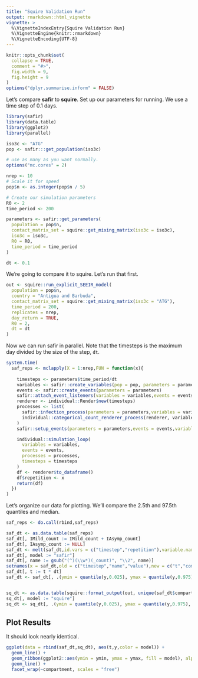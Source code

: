 ```yaml
---
title: "Squire Validation Run"
output: rmarkdown::html_vignette
vignette: >
  %\VignetteIndexEntry{Squire Validation Run}
  %\VignetteEngine{knitr::rmarkdown}
  %\VignetteEncoding{UTF-8}
---
```


```r
knitr::opts_chunk$set(
  collapse = TRUE,
  comment = "#>", 
  fig.width = 9, 
  fig.height = 9
)
options("dplyr.summarise.inform" = FALSE)
```

Let's compare **safir** to **squire**. Set up our parameters for running. We use a time step of 0.1 days.

```r
library(safir)
library(data.table)
library(ggplot2)
library(parallel)

iso3c <- "ATG"
pop <- safir:::get_population(iso3c)

# use as many as you want normally.
options("mc.cores" = 2)

nrep <- 10
# Scale it for speed
pop$n <- as.integer(pop$n / 5)

# Create our simulation parameters
R0 <- 2
time_period <- 200

parameters <- safir::get_parameters(
  population = pop$n,
  contact_matrix_set = squire::get_mixing_matrix(iso3c = iso3c),
  iso3c = iso3c,
  R0 = R0,
  time_period = time_period
)

dt <- 0.1
```

We're going to compare it to squire. Let's run that first.

```r
out <- squire::run_explicit_SEEIR_model(
  population = pop$n,
  country = "Antigua and Barbuda",
  contact_matrix_set = squire::get_mixing_matrix(iso3c = "ATG"),
  time_period = 200,
  replicates = nrep,
  day_return = TRUE,
  R0 = 2,
  dt = dt
)
```

Now we can run safir in parallel. Note that the timesteps is the maximum day divided by the size of the step, `dt`.

```r
system.time(
  saf_reps <- mclapply(X = 1:nrep,FUN = function(x){
    
    timesteps <- parameters$time_period/dt
    variables <- safir::create_variables(pop = pop, parameters = parameters)
    events <- safir::create_events(parameters = parameters)
    safir::attach_event_listeners(variables = variables,events = events,parameters = parameters, dt = dt)
    renderer <- individual::Render$new(timesteps)
    processes <- list(
      safir::infection_process(parameters = parameters,variables = variables,events = events,dt = dt),
      individual::categorical_count_renderer_process(renderer, variables$state, categories = variables$states$get_categories())
    )
    safir::setup_events(parameters = parameters,events = events,variables = variables,dt = dt)

    individual::simulation_loop(
      variables = variables,
      events = events,
      processes = processes,
      timesteps = timesteps
    )
    df <- renderer$to_dataframe()
    df$repetition <- x
    return(df)
  })
)
```

Let's organize our data for plotting. We'll compare the 2.5th and 97.5th quantiles and median.

```r
saf_reps <- do.call(rbind,saf_reps)

saf_dt <- as.data.table(saf_reps)
saf_dt[, IMild_count := IMild_count + IAsymp_count]
saf_dt[, IAsymp_count := NULL]
saf_dt <- melt(saf_dt,id.vars = c("timestep","repetition"),variable.name = "name")
saf_dt[, model := "safir"]
saf_dt[, name := gsub("(^)(\\w*)(_count)", "\\2", name)]
setnames(x = saf_dt,old = c("timestep","name","value"),new = c("t","compartment","y"))
saf_dt[, t := t * dt]
saf_dt <- saf_dt[, .(ymin = quantile(y,0.025), ymax = quantile(y,0.975), y = median(y)), by = .(t,compartment,model)]


sq_dt <- as.data.table(squire::format_output(out, unique(saf_dt$compartment)))
sq_dt[, model := "squire"]
sq_dt <- sq_dt[, .(ymin = quantile(y,0.025), ymax = quantile(y,0.975), y = median(y)), by = .(t,compartment,model)]

```

## Plot Results

It should look nearly identical.

```r
ggplot(data = rbind(saf_dt,sq_dt), aes(t,y,color = model)) +
  geom_line() +
  geom_ribbon(ggplot2::aes(ymin = ymin, ymax = ymax, fill = model), alpha = 0.2) +
  geom_line() +
  facet_wrap(~compartment, scales = "free")
```
